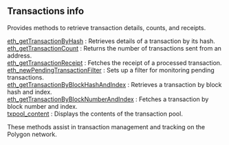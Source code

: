 ## Transactions info

Provides methods to retrieve transaction details, counts, and receipts.

[eth_getTransactionByHash](/polygon-api/transactionsinfo/eth_getTransactionByHash) : Retrieves details of a transaction by its hash.  \
[eth_getTransactionCount](/polygon-api/transactionsinfo/eth_getTransactionCount) : Returns the number of transactions sent from an address.  \
[eth_getTransactionReceipt](/polygon-api/transactionsinfo/eth_getTransactionReceipt) : Fetches the receipt of a processed transaction.  \
[eth_newPendingTransactionFilter](/polygon-api/transactionsinfo/eth_newPendingTransactionFilter) : Sets up a filter for monitoring pending transactions. \
[eth_getTransactionByBlockHashAndIndex](/polygon-api/transactionsinfo/eth_getTransactionByBlockHashAndIndex) : Retrieves a transaction by block hash and index.  \
[eth_getTransactionByBlockNumberAndIndex](/polygon-api/transactionsinfo/eth_getTransactionByBlockNumberAndIndex) : Fetches a transaction by block number and index.  \
[txpool_content](/polygon-api/transactionsinfo/txpool_content) : Displays the contents of the transaction pool.

These methods assist in transaction management and tracking on the Polygon network.
